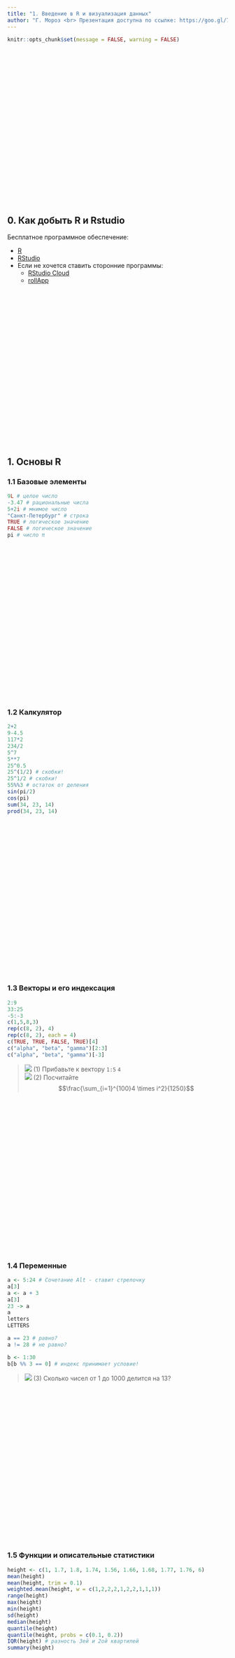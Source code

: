 ```yaml
---
title: "1. Введение в R и визуализация данных"
author: "Г. Мороз <br> Презентация доступна по ссылке: https://goo.gl/78y9br"
---
```


```r
knitr::opts_chunk$set(message = FALSE, warning = FALSE)
```

<style>
.parallax {
    /* The image used */
    background-image: url("1_logo.jpg");

    /* Set a specific height */
    min-height: 350px; 

    /* Create the parallax scrolling effect */
    background-attachment: fixed;
    background-position: center;
    background-repeat: no-repeat;
    background-size: auto;
}
</style>

<div class="parallax"></div>

## 0. Как добыть R и Rstudio

Бесплатное программное обеспечение:

* [R](https://cran.r-project.org/)
* [RStudio](https://www.rstudio.com/products/rstudio/download/#download)
* Если не хочется ставить сторонние программы:
    * [RStudio Cloud](https://rstudio.cloud/)
    * [rollApp](https://www.rollapp.com/app/rstudio)

<div class="parallax"></div>

## 1. Основы R
### 1.1 Базовые элементы
```r
9L # целое число
-3.47 # рациональные числа
5+2i # мнимое число
"Санкт-Петербург" # строка
TRUE # логическое значение
FALSE # логическое значение
pi # число π
```

<div class="parallax"></div>

### 1.2 Калкулятор
```r
2+2
9-4.5
117*2
234/2
5^7
5**7
25^0.5
25^(1/2) # скобки!
25^1/2 # скобки!
55%%3 # остаток от деления
sin(pi/2)
cos(pi)
sum(34, 23, 14)
prod(34, 23, 14)
```

<div class="parallax"></div>

### 1.3 Векторы и его индексация
```r
2:9
33:25
-5:-3
c(1,5,8,3)
rep(c(8, 2), 4)
rep(c(8, 2), each = 4)
c(TRUE, TRUE, FALSE, TRUE)[4]
c("alpha", "beta", "gamma")[2:3]
c("alpha", "beta", "gamma")[-3]
```

> ![](think.png) (1) Прибавьте к вектору `1:5` `4` <br>
> ![](think2.png) (2) Посчитайте $$\frac{\sum_{i=1}^{100}4 \times i^2}{1250}$$

<div class="parallax"></div>

### 1.4 Переменные
```r
a <- 5:24 # Сочетание Alt - ставит стрелочку
a[3]
a <- a + 3
a[3]
23 -> a
a
letters
LETTERS

a == 23 # равно?
a != 28 # не равно?

b <- 1:30
b[b %% 3 == 0] # индекс принимает условие!
```

> ![](think.png) (3) Сколько чисел от 1 до 1000 делится на 13?


<div class="parallax"></div>

### 1.5 Функции и описательные статистики
```r
height <- c(1, 1.7, 1.8, 1.74, 1.56, 1.66, 1.68, 1.77, 1.76, 6)
mean(height)
mean(height, trim = 0.1)
weighted.mean(height, w = c(1,2,2,2,1,2,2,1,1,1))
range(height)
max(height)
min(height)
sd(height)
median(height)
quantile(height)
quantile(height, probs = c(0.1, 0.2))
IQR(height) # разность 3ей и 2ой квартилей
summary(height)
```

<div class="parallax"></div>

### 1.6 Датафрейм и его индексация
```r
df <- data.frame(name = c("GM", "b", "c", "d", "f"),
           height = c(1.76, 1.56, 1.45, 1.94, 1.81),
           brown_hair = c(FALSE, TRUE, FALSE, TRUE, TRUE))
df
head(df)
tail(df)
summary(df)
df[1,]
df[,2]
```


<div class="parallax"></div>

### 1.7 Считывание файлов в R
```r
df <- read.table("путь к файлу")
df <- read.table("интернет ссылка")
df <- read.table(...) # разделитель: запятая
df <- read.table(..., sep = "\t") # разделитель: табуляция
df <- read.table(..., sep = ";") # разделитель: точка с запятой
```

<div class="parallax"></div>

### 1.8 Работа с пакетами

<div class="parallax"></div>

## 2. Визуализация в R: `ggplot2`
### 2.1 Почему визуализация: Anscombe's quartet
Anscombe, F. J. (1973). "Graphs in Statistical Analysis":

```r
library(tidyverse)
quartet <- read.csv("https://goo.gl/KuuzYy")
quartet
```

```r
quartet %>% 
  group_by(dataset) %>% 
  summarise(mean_X = mean(x),
            mean_Y = mean(y),
            sd_X = sd(x),
            sd_Y = sd(y),
            cor = cor(x, y),
            n_obs = n()) %>% 
  select(-dataset) %>% 
  round(., 2)
```

```r
quartet %>% 
  ggplot(aes(x, y))+
  geom_point()+
  geom_smooth(method = "lm", se = F)+
  facet_wrap(~dataset)+
  theme_bw()
```

### 5.2 Datasaurus
[Matejka and Fitzmaurice (2017) "Same Stats, Different Graphs"](https://www.autodeskresearch.com/sites/default/files/SameStats-DifferentGraphs.pdf):

```r
datasaurus <- read_tsv("https://goo.gl/gtaunr")
datasaurus %>% 
  ggplot(aes(x, y))+
  geom_point()+
  facet_wrap(~dataset)+
  theme_bw()
```

```r
datasaurus %>% 
  group_by(dataset) %>% 
  summarise(mean_X = mean(x),
            mean_Y = mean(y),
            sd_X = sd(x),
            sd_Y = sd(y),
            cor = cor(x, y),
            n_obs = n()) %>% 
  select(-dataset) %>% 
  round(., 1)
```

### 3.3 Data
The majority of examples in that presentation are based on [Chi-kuk 2007](http://goo.gl/MKfSc6). Experiment consisted of a perception and judgment test aimed at measuring the correlation between acoustic cues and perceived sexual orientation. Naïve Cantonese speakers were asked to listen to the Cantonese speech samples collected in Experiment and judge whether the speakers were gay or heterosexual. There are 14 speakers and following parameters:

* [s] duration (_s.duration.ms_)
* vowel duration (_vowel.duration.ms_)
* fundamental frequencies mean (F0) (_average.f0.Hz_)
* fundamental frequencies range (_f0.range.Hz_)
* percentage of homosexual impression (_perceived.as.homo_)
* percentage of heterosexal impression (_perceived.as.hetero_)
* speakers orientation (_orientation_)
* speakers age (_age_)

Download data
```r
homo <- read.csv("http://goo.gl/Zjr9aF")
homo
```

### 6.1 Scaterplot

* base R
```r
plot(homo$s.duration.ms, homo$vowel.duration.ms)
```

* ggplot2
```r
ggplot(data = homo, aes(s.duration.ms, vowel.duration.ms)) +
  geom_point()
```

* dplyr, ggplot2
```r
homo %>%
  ggplot(aes(average.f0.Hz, age))+
  geom_smooth(method = "lm")+
  geom_point(aes(color = orientation))
```

### 6.1.1 Scaterplot: color
* base R
```r
plot(homo$s.duration.ms, homo$vowel.duration.ms,
     col = c("red", "blue")[homo$orientation])
```

* dplyr, ggplot2
```r
homo %>%
  ggplot(aes(s.duration.ms, vowel.duration.ms,
             color = orientation)) +
  geom_point()
```

### 6.1.2 Scaterplot: shape
* base R
```r
plot(homo$s.duration.ms, homo$vowel.duration.ms,
     pch = c(16, 17)[homo$orientation])
plot(1:25, pch = 1:25)
```

* dplyr, ggplot2
```r
homo %>%
  ggplot(aes(s.duration.ms, vowel.duration.ms,
             shape = orientation)) +
  geom_point(color = "green")
```

### 6.1.3 Scaterplot: size
* base R
```r
plot(homo$s.duration.ms, homo$vowel.duration.ms,
     cex = homo$age/20)
```

* :(
```r
plot(homo$s.duration.ms, homo$vowel.duration.ms,
     cex = homo$age)
```

* dplyr, ggplot2
```r
homo %>%
  ggplot(aes(s.duration.ms, vowel.duration.ms,
             size = age)) +
  geom_point()
```

### 6.1.4 Scaterplot: text
* base R
```r
plot(homo$s.duration.ms, homo$vowel.duration.ms,
     pch = c("⚤", "⚣")[homo$orientation])
```

* dplyr, ggplot2
```r
levels(homo$orientation) <- c("⚣", "⚤")
homo %>%
  ggplot(aes(s.duration.ms, vowel.duration.ms, label = orientation, fill = orientation)) +
  geom_label()
```

```r
levels(homo$orientation) <- c("homo", "hetero")
```


### 6.1.5 Scaterplot: title
* base R
```r
plot(homo$s.duration.ms, homo$vowel.duration.ms,
     main = "length of [s] vs. length of vowels")
```

* dplyr, ggplot2
```r
homo %>%
  ggplot(aes(s.duration.ms, vowel.duration.ms)) +
  geom_point()+
  labs(title = "length of [s] vs. length of vowels",
       subtitle = "based on 14 speakers of Cantonese",
       caption = "data from [Chi kuk 2007]")
```

### 6.1.6 Scaterplot: axis
* base R
```r
plot(homo$s.duration.ms, homo$vowel.duration.ms,
     xlab = "duration of [s] in ms", ylab = "vowel duration in ms")
```

* dplyr, ggplot2
```r
homo %>%
  ggplot(aes(s.duration.ms, vowel.duration.ms)) +
  geom_point()+
  xlab("duration of [s] in ms")+
  ylab("vowel duration in ms")
```


### 6.1.7 Log scales
![](https://pbs.twimg.com/media/CTxg970WwAApE98.png)

Lets use the frequency dictionary for Russian
```r
freq <- read.csv("https://goo.gl/TlX7xW", sep = "\t")
freq %>%
  arrange(desc(Freq.ipm.)) %>% 
  slice(1:200) %>% 
  ggplot(aes(Rank, Freq.ipm.)) +
  geom_point() +
  xlab("") +
  ylab("ipm")
```


* base R
```r
plot(1:52138, freq$Freq.ipm.,
  xlab = NA, ylab = "ipm",
  las = 1,
  log = "yx")
```

* dplyr, ggplot2
```r
freq %>%
  ggplot(aes(1:52138, Freq.ipm.))+
  geom_point()+
  xlab("")+
  ylab("ipm")+
  scale_y_log10()
```

### 6.1.8 Scaterplot: rug

* R base
```r
plot(homo$s.duration.ms, homo$vowel.duration.ms)
rug(homo$s.duration.ms)
rug(homo$vowel.duration.ms, side = 2)
```

* dplyr, ggplot2
```r
homo %>%
  ggplot(aes(s.duration.ms, vowel.duration.ms, color = orientation)) +
  geom_point() +
  geom_rug()
```
```r
homo %>%
  ggplot(aes(s.duration.ms, vowel.duration.ms, color = orientation)) +
  geom_point() +
  geom_rug()
```

### 6.1.9 Scaterplot: lines
* R base
```r
plot(homo$s.duration.ms, homo$vowel.duration.ms)
abline(h = 120, v = 60)
```

* dplyr, ggplot2
```r
homo %>%
  ggplot(aes(s.duration.ms, vowel.duration.ms)) +
  geom_point() +
  geom_hline(yintercept = mean(homo$vowel.duration.ms))+
  geom_vline(xintercept = 60)
```

* R base
```r
plot(homo$s.duration.ms, homo$vowel.duration.ms)
abline(h = 120, lty = 2)
abline(v = 60, lwd = 42)
```

* dplyr, ggplot2
```r
homo %>%
  ggplot(aes(s.duration.ms, vowel.duration.ms)) +
  geom_point() +
  geom_hline(yintercept = 120, linetype = 2)+
  geom_vline(xintercept = 60, size = 5)
```

* R base
```r
plot(homo$s.duration.ms, homo$vowel.duration.ms)
abline(h = 120, lty = 4)
abline(v = 60, col = "blue")
```

* dplyr, ggplot2
```r
homo %>%
  ggplot(aes(s.duration.ms, vowel.duration.ms)) +
  geom_point() +
  geom_hline(yintercept = 120, linetype = 4)+
  geom_vline(xintercept = 60, color = "blue")
```

### 6.1.10 Scaterplot: annotate
The function `annotate` adds geoms to a plot.
```r
homo %>%
  ggplot(aes(s.duration.ms, vowel.duration.ms)) +
  geom_point()+
  annotate(geom = "rect", xmin = 77, xmax = 79,
             ymin = 117, ymax = 122, fill = "red", alpha = 0.2) + 
  annotate(geom = "text", x = 78, y = 125,
             label = "Who is that?\n Outlier?")
```


### 6.2.1 Barplots: basics

There are two possible situations:

* not aggregate data
```r
head(homo[, c(1, 9)])
```

* aggregate data
```r
head(homo[, c(1, 10)])
```

#### Not aggregate data

* base R
```r
barplot(table(homo$orientation))
```

* dplyr, ggplot2
```r
homo %>%
  ggplot(aes(orientation)) +
  geom_bar()
```

#### Aggregate data

* base R
```r
barplot(homo$age, names.arg = homo$speaker)
```

* dplyr, ggplot2
```r
homo %>%
  ggplot(aes(speaker, age)) +
  geom_bar(stat = "identity")
```

### 6.2.2 Barplots: color
* base R
```r
barplot(homo$age, names.arg = homo$speaker,
  col = homo$orientation)
```
* dplyr, ggplot2
```r
homo %>%
  ggplot(aes(speaker, age, fill = orientation)) +
  geom_bar(stat = "identity")
```

### 6.3.1 Boxplots: basics
* base R
```r
boxplot(homo$s.duration.ms~homo$orientation)
```
* dplyr, ggplot2
```r
homo %>%
  ggplot(aes(orientation, s.duration.ms)) +
  geom_boxplot()
```

### 6.3.2 Boxplots: points
* base R
```r
boxplot(homo$s.duration.ms~homo$orientation)
stripchart(homo$s.duration.ms ~ homo$orientation,
  pch = 1, vertical = T, add = T)
```
* dplyr, ggplot2
```r
homo %>%
  ggplot(aes(orientation, s.duration.ms)) +
  geom_boxplot()+
  geom_point()
```

### 6.3.3 Boxplots: jitter
* base R
```r
boxplot(homo$s.duration.ms~homo$orientation)
stripchart(homo$s.duration.ms~homo$orientation,
  pch = 1, vertical = T, add = T, method = "jitter")
```
* dplyr, ggplot2
```r
homo %>%
  ggplot(aes(orientation, s.duration.ms)) +
  geom_boxplot() +
  geom_jitter(width = 0.5)
```

### 6.3.3 Boxplots: jitter
* base R
There is a horrible package _vioplot_
* dplyr, ggplot2
```r
homo %>%
  ggplot(aes(orientation, s.duration.ms)) +
  geom_violin() +
  geom_jitter()
```

### 6. Preliminary summary: two variables

* scaterplot: two quantitative varibles
* barplot: nominal varible and one number
* boxplot: nominal varible and quantitative varibles
* jittered points or sized points: two nominal varibles

```r
mtcars %>% 
  mutate(newvar = mpg > 22,
         newvr = mpg < 17) %>% 
  ggplot(aes(newvr, newvar, color = newvar))+
  geom_jitter(width = 0.2)

mtcars %>% 
  mutate(newvar = mpg > 22,
         newvr = mpg < 17) %>% 
  group_by(newvar, newvr) %>% 
  summarise(number = n()) %>% 
  ggplot(aes(newvr, newvar, label = number))+
  geom_point(aes(size = number, color = newvar))+
  geom_text()+
  scale_size(range = c(10, 30))+
  guides(size = F)
```


### 6.4.1 Histogram: basics
* base R
```r
hist(homo$s.duration.ms)
```
* dplyr, ggplot2
```r
homo %>%
  ggplot(aes(s.duration.ms)) +
  geom_histogram()
```
How many histogram bins do we need?

* [Sturgers 1926] _nclass.Sturges(adyghe$F1)_
* [Scott 1979] _nclass.scott(adyghe$F1)_
* [Freedman, Diaconis 1981] _nclass.FD(adyghe$F1)_

* base R
```r
hist(homo$s.duration.ms,
     breaks = nclass.FD(homo$s.duration.ms))
```
* dplyr, ggplot2
```r
homo %>%
  ggplot(aes(s.duration.ms)) +
  geom_histogram(bins = nclass.FD(homo$s.duration.ms))
```

### 6.4.2 Histogram: color
* base R
```r
hist(homo$s.duration.ms, col = "lightblue")
```
* dplyr, ggplot2
```r
homo %>%
  ggplot(aes(s.duration.ms)) +
  geom_histogram(fill = "lightblue")
```

### 6.5.1 Density plot
* base R
```r
plot(density(homo$s.duration.ms))
```
* dplyr, ggplot2
```r
homo %>%
  ggplot(aes(s.duration.ms)) +
  geom_density()
```

### 6.5.1 Density plot: color
* base R
```r
plot(density(homo$s.duration.ms), col = "blue")
```
* dplyr, ggplot2
```r
homo %>%
  ggplot(aes(s.duration.ms)) +
  geom_density(color = "blue")
```
```r
homo %>%
  ggplot(aes(s.duration.ms)) +
  geom_density(fill = "lightblue")
```

### 6.5.1 Density plot: several plots

```r
homo %>%
  ggplot(aes(s.duration.ms, fill = orientation)) +
  geom_density()
```

```r
homo %>%
  ggplot(aes(s.duration.ms, fill = orientation)) +
  geom_density(alpha = 0.2)
```

### 6.6 Joy plot
```r
library(ggjoy)
homo %>%
  ggplot(aes(s.duration.ms, orientation)) +
  geom_joy()
```

```r
library(ggjoy)
homo %>%
  ggplot(aes(s.duration.ms, orientation, fill = orientation)) +
  geom_joy()
```


### 6.7 Facets

Facetization is the most powerful `ggplot2` tool that allow to split up your data by one or more variables and plot the subsets of data together.

### 6.7.2 `facet_wrap()`
```r
homo %>% 
  ggplot(aes(speaker, s.duration.ms))+
  geom_point() + 
  facet_wrap(~orientation)
```

You can see that there are all speakers on both graph, but only certain speakers have dot value. It is because by default scales of facets are equal.

```r
homo %>% 
  ggplot(aes(speaker, s.duration.ms))+
  geom_point() + 
  facet_wrap(~orientation, scales = "free")
```

It is possible to make only one scale "free":
```r
homo %>% 
  ggplot(aes(speaker, s.duration.ms))+
  geom_point() + 
  facet_wrap(~orientation, scales = "free_x")
```


### 6.7.1 `facet_grid()`
It is possible to facet using more then one variable.

```r
homo %>% 
  mutate(older_then_28 = ifelse(age > 28, "older", "younger")) %>% 
  ggplot(aes(speaker, s.duration.ms))+
  geom_point() + 
  facet_wrap(older_then_28~orientation, scales = "free_x")
```

```r
homo %>% 
  mutate(older_then_28 = ifelse(age > 28, "older", "younger")) %>% 
  ggplot(aes(speaker, s.duration.ms))+
  geom_point() + 
  facet_grid(older_then_28~orientation, scales = "free_x")
```

There is a nice argument `margins`.

```r
homo %>% 
  mutate(older_then_28 = ifelse(age > 28, "older", "younger")) %>% 
  ggplot(aes(speaker, s.duration.ms))+
  geom_point() + 
  facet_grid(older_then_28~orientation, scales = "free_x", margins = TRUE)
```

Sometimes it is nice to put your data in all facets:

```r
homo %>% 
  ggplot(aes(speaker, s.duration.ms))+
  # Add an additional geom without facetization variable!
  geom_point(data = homo[,-9], aes(speaker, s.duration.ms), color = "grey") + 
  geom_point() + 
  facet_wrap(~orientation)
```


<div class="parallax"></div>